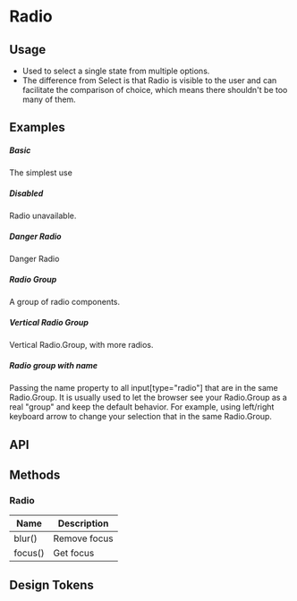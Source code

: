 
<Meta of={KitRadioStories} />

# Radio

## Usage
-   Used to select a single state from multiple options.
-   The difference from Select is that Radio is visible to the user and can facilitate the comparison of choice, which means there shouldn't be too many of them.

## Examples

##### Basic

The simplest use

<CustomCanvas content={Examples.Basic} source={Sources.Basic} id="radio-basic" />

##### Disabled

Radio unavailable.

<CustomCanvas content={Examples.Disabled} source={Sources.Disabled} id="radio-disabled" />

##### Danger Radio

Danger Radio

<CustomCanvas content={Examples.Danger} source={Sources.Danger} id="radio-danger" />

##### Radio Group

A group of radio components.

<CustomCanvas content={Examples.Group} source={Sources.Group} id="radio-group" />

##### Vertical Radio Group

Vertical Radio.Group, with more radios.

<CustomCanvas content={Examples.VerticalGroup} source={Sources.VerticalGroup} id="radio-vertical-group" />

##### Radio group with name

Passing the name property to all input[type="radio"] that are in the same Radio.Group. It is usually used to let the browser see your Radio.Group as a real "group" and keep the default behavior. For example, using left/right keyboard arrow to change your selection that in the same Radio.Group.

<CustomCanvas content={Examples.NamedGroup} source={Sources.NamedGroup} id="radio-named-group" />

## API

<Canvas of={KitRadioStories.Api} />

<Controls of={KitRadioStories.Api} />

## Methods

### Radio

| Name    | Description  |
| ------- | ------------ |
| blur()  | Remove focus |
| focus() | Get focus    |


## Design Tokens

<DesignTokens path="components.Radio" tokens={fields?.components?.Radio} />